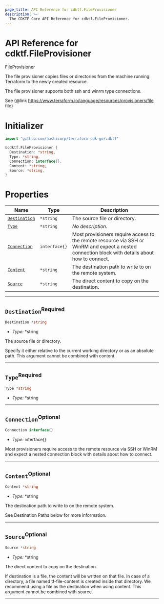 ```yaml
---
page_title: API Reference for cdktf.FileProvisioner
description: >-
  The CDKTF Core API Reference for cdktf.FileProvisioner.
---
```


<!-- This file is generated through yarn generate-docs -->

# API Reference for cdktf.FileProvisioner

   FileProvisioner <a name="FileProvisioner" id="cdktf.FileProvisioner"></a>
  
  The file provisioner copies files or directories from the machine running Terraform to the newly created resource.
  
  The file provisioner supports both ssh and winrm type connections.
  
  See {@link https://www.terraform.io/language/resources/provisioners/file file}
  
  # Initializer <a name="Initializer" id="cdktf.FileProvisioner.Initializer"></a>
  
  ```go
  import "github.com/hashicorp/terraform-cdk-go/cdktf"
  
  &cdktf.FileProvisioner {
  	Destination: *string,
  	Type: *string,
  	Connection: interface{},
  	Content: *string,
  	Source: *string,
  }
  ```
  
  # Properties <a name="Properties" id="Properties"></a>
  
  | **Name** | **Type** | **Description** |
  | --- | --- | --- |
  | <code><a href="#cdktf.FileProvisioner.property.destination">Destination</a></code> | <code>*string</code> | The source file or directory. |
  | <code><a href="#cdktf.FileProvisioner.property.type">Type</a></code> | <code>*string</code> | *No description.* |
  | <code><a href="#cdktf.FileProvisioner.property.connection">Connection</a></code> | <code>interface{}</code> | Most provisioners require access to the remote resource via SSH or WinRM and expect a nested connection block with details about how to connect. |
  | <code><a href="#cdktf.FileProvisioner.property.content">Content</a></code> | <code>*string</code> | The destination path to write to on the remote system. |
  | <code><a href="#cdktf.FileProvisioner.property.source">Source</a></code> | <code>*string</code> | The direct content to copy on the destination. |
  
  ---
  
  ## `Destination`<sup>Required</sup> <a name="Destination" id="cdktf.FileProvisioner.property.destination"></a>
  
  ```go
  Destination *string
  ```
  
  - *Type:* *string
  
  The source file or directory.
  
  Specify it either relative to the current working directory or as an absolute path.
  This argument cannot be combined with content.
  
  ---
  
  ## `Type`<sup>Required</sup> <a name="Type" id="cdktf.FileProvisioner.property.type"></a>
  
  ```go
  Type *string
  ```
  
  - *Type:* *string
  
  ---
  
  ## `Connection`<sup>Optional</sup> <a name="Connection" id="cdktf.FileProvisioner.property.connection"></a>
  
  ```go
  Connection interface{}
  ```
  
  - *Type:* interface{}
  
  Most provisioners require access to the remote resource via SSH or WinRM and expect a nested connection block with details about how to connect.
  
  ---
  
  ## `Content`<sup>Optional</sup> <a name="Content" id="cdktf.FileProvisioner.property.content"></a>
  
  ```go
  Content *string
  ```
  
  - *Type:* *string
  
  The destination path to write to on the remote system.
  
  See Destination Paths below for more information.
  
  ---
  
  ## `Source`<sup>Optional</sup> <a name="Source" id="cdktf.FileProvisioner.property.source"></a>
  
  ```go
  Source *string
  ```
  
  - *Type:* *string
  
  The direct content to copy on the destination.
  
  If destination is a file, the content will be written on that file.
  In case of a directory, a file named tf-file-content is created inside that directory.
  We recommend using a file as the destination when using content.
  This argument cannot be combined with source.
  
  ---
  
